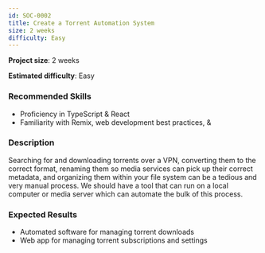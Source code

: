 ```yaml
---
id: SOC-0002
title: Create a Torrent Automation System
size: 2 weeks
difficulty: Easy
---
```


**Project size**: 2 weeks

**Estimated difficulty**: Easy

### Recommended Skills

-   Proficiency in TypeScript & React
-   Familiarity with Remix, web development best practices, &

### Description

Searching for and downloading torrents over a VPN, converting them to the correct format, renaming them so media services can pick up their correct metadata, and organizing them within your file system can be a tedious and very manual process. We should have a tool that can run on a local computer or media server which can automate the bulk of this process.

### Expected Results

-   Automated software for managing torrent downloads
-   Web app for managing torrent subscriptions and settings
